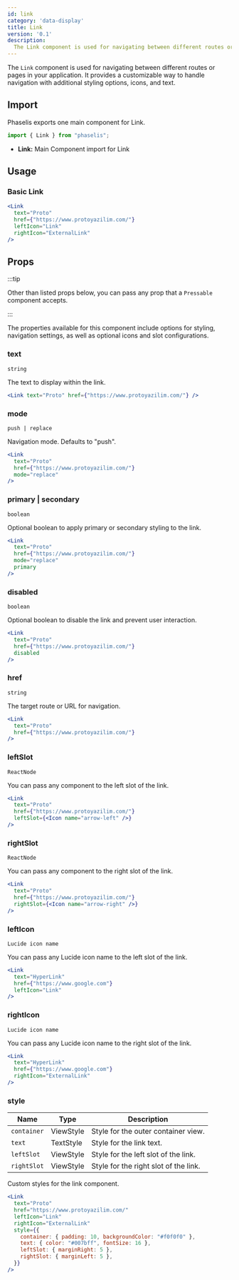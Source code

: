 ```yaml
---
id: link
category: 'data-display'
title: Link
version: '0.1'
description:
  The Link component is used for navigating between different routes or pages in your application.
---
```


The `Link` component is used for navigating between different routes or pages in your application. It provides a customizable way to handle navigation with additional styling options, icons, and text.

## Import

Phaselis exports one main component for Link.

```js
import { Link } from "phaselis";
```

- **Link:** Main Component import for Link

## Usage

### Basic Link

```jsx
<Link
  text="Proto"
  href={"https://www.protoyazilim.com/"}
  leftIcon="Link"
  rightIcon="ExternalLink"
/>
```

## Props
:::tip

Other than listed props below, you can pass any prop that a `Pressable` component accepts.

:::


The properties available for this component include options for styling, navigation settings, as well as optional icons and slot configurations.

### text
`string`

The text to display within the link.

```jsx
<Link text="Proto" href={"https://www.protoyazilim.com/"} />
```

### mode
`push | replace`

Navigation mode. Defaults to "push".

```jsx
<Link
  text="Proto"
  href={"https://www.protoyazilim.com/"}
  mode="replace"
/>
```

### primary | secondary
`boolean`

Optional boolean to apply primary or secondary styling to the link.

```jsx
<Link
  text="Proto"
  href={"https://www.protoyazilim.com/"}
  mode="replace"
  primary
/>
```

### disabled
`boolean`

Optional boolean to disable the link and prevent user interaction.

```jsx
<Link
  text="Proto"
  href={"https://www.protoyazilim.com/"}
  disabled
/>
```

### href
`string`

The target route or URL for navigation.

```jsx
<Link
  text="Proto"
  href={"https://www.protoyazilim.com/"}
/>
```

### leftSlot
`ReactNode`

You can pass any component to the left slot of the link.

```jsx
<Link
  text="Proto"
  href={"https://www.protoyazilim.com/"}
  leftSlot={<Icon name="arrow-left" />}
/>  
```

### rightSlot
`ReactNode`

You can pass any component to the right slot of the link.

```jsx
<Link
  text="Proto"
  href={"https://www.protoyazilim.com/"}
  rightSlot={<Icon name="arrow-right" />}
/>   
```

### leftIcon
`Lucide icon name`

You can pass any Lucide icon name to the left slot of the link.

```jsx
<Link
  text="HyperLink"
  href={"https://www.google.com"}
  leftIcon="Link"
/>
```

### rightIcon
`Lucide icon name`

You can pass any Lucide icon name to the right slot of the link.

```jsx
<Link
  text="HyperLink"
  href={"https://www.google.com"}
  rightIcon="ExternalLink"
/>
```

### style
| Name       | Type      | Description                             |
| ---- |----|----|
| `container` | ViewStyle | Style for the outer container view.     |
| `text`   | TextStyle | Style for the link text.                |
| `leftSlot`  | ViewStyle | Style for the left slot of the link.    |
| `rightSlot` | ViewStyle | Style for the right slot of the link.   |

Custom styles for the link component.

```jsx
<Link
  text="Proto"
  href="https://www.protoyazilim.com/"
  leftIcon="Link"
  rightIcon="ExternalLink"
  style={{
    container: { padding: 10, backgroundColor: "#f0f0f0" },
    text: { color: "#007bff", fontSize: 16 },
    leftSlot: { marginRight: 5 },
    rightSlot: { marginLeft: 5 },
  }}
/>
```